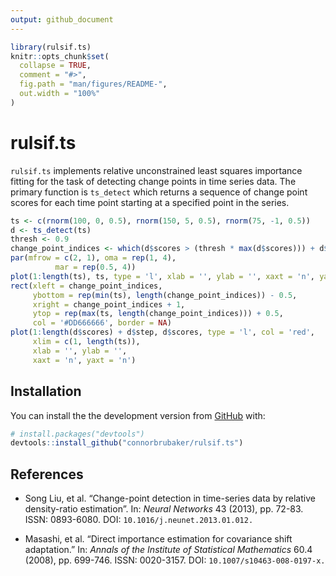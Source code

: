 ```yaml
---
output: github_document
---
```


<!-- README.md is generated from README.Rmd. Please edit that file -->

```r
library(rulsif.ts)
knitr::opts_chunk$set(
  collapse = TRUE,
  comment = "#>",
  fig.path = "man/figures/README-",
  out.width = "100%"
)
```

# rulsif.ts

<!-- badges: start -->
<!-- badges: end -->

`rulsif.ts` implements relative unconstrained least squares importance fitting for the task
of detecting change points in time series data. The primary function is `ts_detect` which returns
a sequence of change point scores for each time point starting at a specified point in the series.

```r
ts <- c(rnorm(100, 0, 0.5), rnorm(150, 5, 0.5), rnorm(75, -1, 0.5))
d <- ts_detect(ts)
thresh <- 0.9
change_point_indices <- which(d$scores > (thresh * max(d$scores))) + d$step
par(mfrow = c(2, 1), oma = rep(1, 4),
          mar = rep(0.5, 4))
plot(1:length(ts), ts, type = 'l', xlab = '', ylab = '', xaxt = 'n', yaxt = 'n')
rect(xleft = change_point_indices, 
     ybottom = rep(min(ts), length(change_point_indices)) - 0.5,
     xright = change_point_indices + 1, 
     ytop = rep(max(ts, length(change_point_indices))) + 0.5,
     col = '#DD666666', border = NA)
plot(1:length(d$scores) + d$step, d$scores, type = 'l', col = 'red', 
     xlim = c(1, length(ts)),
     xlab = '', ylab = '',
     xaxt = 'n', yaxt = 'n')
```


## Installation

You can install the the development version from [GitHub](https://github.com/) with:

``` r
# install.packages("devtools")
devtools::install_github("connorbrubaker/rulsif.ts")
```

## References

* Song Liu, et al. "Change-point detection in time-series data by relative density-ratio estimation".
  In: *Neural Networks* 43 (2013), pp. 72-83. ISSN: 0893-6080. DOI: `10.1016/j.neunet.2013.01.012.`

* Masashi, et al. "Direct importance estimation for covariance shift adaptation." In: *Annals of the Institute
of Statistical Mathematics* 60.4 (2008), pp. 699-746. ISSN: 0020-3157. DOI: `10.1007/s10463-008-0197-x.`

